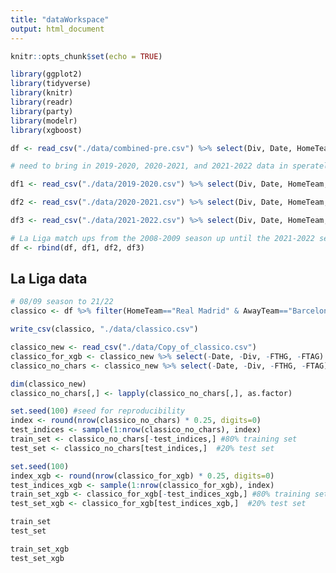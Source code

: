 ```yaml
---
title: "dataWorkspace"
output: html_document
---
```


```r
knitr::opts_chunk$set(echo = TRUE)
```

```r
library(ggplot2)
library(tidyverse)
library(knitr)
library(readr)
library(party)
library(modelr)
library(xgboost)
```


```r
df <- read_csv("./data/combined-pre.csv") %>% select(Div, Date, HomeTeam, AwayTeam, FTHG, FTAG, FTR, HTHG, HTAG, HTR, HS, AS, HST, AST, HF, AF, HY, AY, HR, AR, B365H, B365D, B365A)

# need to bring in 2019-2020, 2020-2021, and 2021-2022 data in sperately bc they did not combine correctly

df1 <- read_csv("./data/2019-2020.csv") %>% select(Div, Date, HomeTeam, AwayTeam, FTHG, FTAG, FTR, HTHG, HTAG, HTR, HS, AS, HST, AST, HF, AF, HY, AY, HR, AR, B365H, B365D, B365A)

df2 <- read_csv("./data/2020-2021.csv") %>% select(Div, Date, HomeTeam, AwayTeam, FTHG, FTAG, FTR, HTHG, HTAG, HTR, HS, AS, HST, AST, HF, AF, HY, AY, HR, AR, B365H, B365D, B365A)

df3 <- read_csv("./data/2021-2022.csv") %>% select(Div, Date, HomeTeam, AwayTeam, FTHG, FTAG, FTR, HTHG, HTAG, HTR, HS, AS, HST, AST, HF, AF, HY, AY, HR, AR, B365H, B365D, B365A)

# La Liga match ups from the 2008-2009 season up until the 2021-2022 season
df <- rbind(df, df1, df2, df3)
```

## La Liga data
```r
# 08/09 season to 21/22 
classico <- df %>% filter(HomeTeam=="Real Madrid" & AwayTeam=="Barcelona" | AwayTeam=="Real Madrid" & HomeTeam=="Barcelona")

write_csv(classico, "./data/classico.csv")

classico_new <- read_csv("./data/Copy_of_classico.csv")
classico_for_xgb <- classico_new %>% select(-Date, -Div, -FTHG, -FTAG)
classico_no_chars <- classico_new %>% select(-Date, -Div, -FTHG, -FTAG)
```

```r
dim(classico_new)
classico_no_chars[,] <- lapply(classico_no_chars[,], as.factor)
```

```r
set.seed(100) #seed for reproducibility
index <- round(nrow(classico_no_chars) * 0.25, digits=0)
test_indices <- sample(1:nrow(classico_no_chars), index)
train_set <- classico_no_chars[-test_indices,] #80% training set
test_set <- classico_no_chars[test_indices,]  #20% test set

set.seed(100)
index_xgb <- round(nrow(classico_for_xgb) * 0.25, digits=0)
test_indices_xgb <- sample(1:nrow(classico_for_xgb), index)
train_set_xgb <- classico_for_xgb[-test_indices_xgb,] #80% training set
test_set_xgb <- classico_for_xgb[test_indices_xgb,]  #20% test set
```


```r
train_set
test_set

train_set_xgb
test_set_xgb
```
